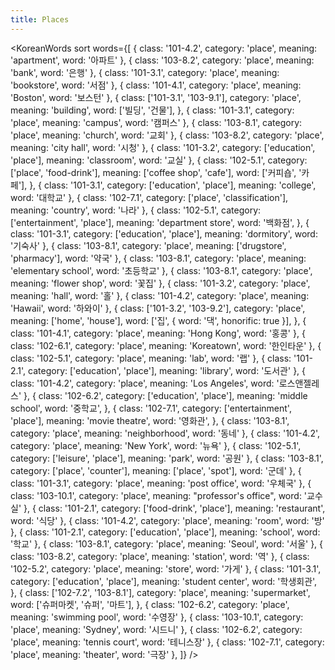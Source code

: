 ```yaml
---
title: Places
---
```



<KoreanWords
  sort
  words={[
    { class: '101-4.2', category: 'place', meaning: 'apartment', word: '아파트' },
    { class: '103-8.2', category: 'place', meaning: 'bank', word: '은행' },
    { class: '101-3.1', category: 'place', meaning: 'bookstore', word: '서점' },
    { class: '101-4.1', category: 'place', meaning: 'Boston', word: '보스턴' },
    {
      class: ['101-3.1', '103-9.1'],
      category: 'place',
      meaning: 'building',
      word: ['빌딩', '건물'],
    },
    { class: '101-3.1', category: 'place', meaning: 'campus', word: '캠퍼스' },
    { class: '103-8.1', category: 'place', meaning: 'church', word: '교회' },
    { class: '103-8.2', category: 'place', meaning: 'city hall', word: '시청' },
    { class: '101-3.2', category: ['education', 'place'], meaning: 'classroom', word: '교실' },
    {
      class: '102-5.1',
      category: ['place', 'food-drink'],
      meaning: ['coffee shop', 'cafe'],
      word: ['커피숍', '카페'],
    },
    { class: '101-3.1', category: ['education', 'place'], meaning: 'college', word: '대학교' },
    { class: '102-7.1', category: ['place', 'classification'], meaning: 'country', word: '나라' },
    {
      class: '102-5.1',
      category: ['entertainment', 'place'],
      meaning: 'department store',
      word: '백화점',
    },
    { class: '101-3.1', category: ['education', 'place'], meaning: 'dormitory', word: '기숙사' },
    { class: '103-8.1', category: 'place', meaning: ['drugstore', 'pharmacy'], word: '약국' },
    { class: '103-8.1', category: 'place', meaning: 'elementary school', word: '초등학교' },
    { class: '103-8.1', category: 'place', meaning: 'flower shop', word: '꽃집' },
    { class: '101-3.2', category: 'place', meaning: 'hall', word: '홀' },
    { class: '101-4.2', category: 'place', meaning: 'Hawaii', word: '하와이' },
    {
      class: ['101-3.2', '103-9.2'],
      category: 'place',
      meaning: ['home', 'house'],
      word: ['집', { word: '댁', honorific: true }],
    },
    { class: '101-4.1', category: 'place', meaning: 'Hong Kong', word: '홍콩' },
    { class: '102-6.1', category: 'place', meaning: 'Koreatown', word: '한인타운' },
    { class: '102-5.1', category: 'place', meaning: 'lab', word: '랩' },
    { class: '101-2.1', category: ['education', 'place'], meaning: 'library', word: '도서관' },
    { class: '101-4.2', category: 'place', meaning: 'Los Angeles', word: '로스앤젤레스' },
    {
      class: '102-6.2',
      category: ['education', 'place'],
      meaning: 'middle school',
      word: '중학교',
    },
    {
      class: '102-7.1',
      category: ['entertainment', 'place'],
      meaning: 'movie theatre',
      word: '영화관',
    },
    { class: '103-8.1', category: 'place', meaning: 'neighborhood', word: '동네' },
    { class: '101-4.2', category: 'place', meaning: 'New York', word: '뉴욕' },
    { class: '102-5.1', category: ['leisure', 'place'], meaning: 'park', word: '공원' },
    { class: '103-8.1', category: ['place', 'counter'], meaning: ['place', 'spot'], word: '군데' },
    { class: '101-3.1', category: 'place', meaning: 'post office', word: '우체국' },
    { class: '103-10.1', category: 'place', meaning: "professor's office", word: '교수실' },
    { class: '101-2.1', category: ['food-drink', 'place'], meaning: 'restaurant', word: '식당' },
    { class: '101-4.2', category: 'place', meaning: 'room', word: '방' },
    { class: '101-2.1', category: ['education', 'place'], meaning: 'school', word: '학교' },
    { class: '103-8.1', category: 'place', meaning: 'Seoul', word: '서울' },
    { class: '103-8.2', category: 'place', meaning: 'station', word: '역' },
    { class: '102-5.2', category: 'place', meaning: 'store', word: '가게' },
    {
      class: '101-3.1',
      category: ['education', 'place'],
      meaning: 'student center',
      word: '학생회관',
    },
    {
      class: ['102-7.2', '103-8.1'],
      category: 'place',
      meaning: 'supermarket',
      word: ['슈퍼마켓', '슈퍼', '마트'],
    },
    { class: '102-6.2', category: 'place', meaning: 'swimming pool', word: '수영장' },
    { class: '103-10.1', category: 'place', meaning: 'Sydney', word: '시드니' },
    { class: '102-6.2', category: 'place', meaning: 'tennis court', word: '테니스장' },
    { class: '102-7.1', category: 'place', meaning: 'theater', word: '극장' },
  ]}
/>
